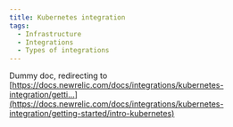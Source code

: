 ```yaml
---
title: Kubernetes integration
tags:
  - Infrastructure
  - Integrations
  - Types of integrations
---
```


Dummy doc, redirecting to [https://docs.newrelic.com/docs/integrations/kubernetes-integration/getti...](https://docs.newrelic.com/docs/integrations/kubernetes-integration/getting-started/intro-kubernetes)
